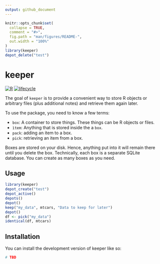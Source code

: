 ```yaml
---
output: github_document
---
```


<!-- README.md is generated from README.Rmd. Please edit that file -->

```r
knitr::opts_chunk$set(
  collapse = TRUE,
  comment = "#>",
  fig.path = "man/figures/README-",
  out.width = "100%"
)
library(keeper)
depot_delete("test")
```

# keeper

<!-- badges -->
[![R](https://img.shields.io/badge/language-R-blue)]()
[![lifecycle](https://img.shields.io/badge/lifecycle-experimental-orange)]()
<!-- badges -->

The goal of `keeper` is to provide a convenient way to store R objects or arbitrary files (plus additional notes) and retrieve them again later. 

To use the package, you need to know a few terms:

  * `box`: A container to store things. These things can be R objects or files.
  * `ìtem`: Anything that is stored inside the a `box`. 
  * `pack`: adding an item to a box.
  * `pick`: retrieving an item from a box.

Boxes are stored on your disk. Hence, anything put into it will remain there until you delete the box.
Technically, each box is a separate SQLite database. You can create as many boxes as you need.

## Usage

```r
library(keeper)
depot_create("test")
depot_active()
depots()
depot()
keep("my_data", mtcars, "Data to keep for later")
depot()
df <- pick("my_data")
identical(df, mtcars)
```

## Installation

You can install the development version of keeper like so:

```r
# TBD
```

